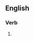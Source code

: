 ==English==

===Verb===
{{head|en|present participle}}

# {{present participle of|randomize|lang=en|nocat=1}}